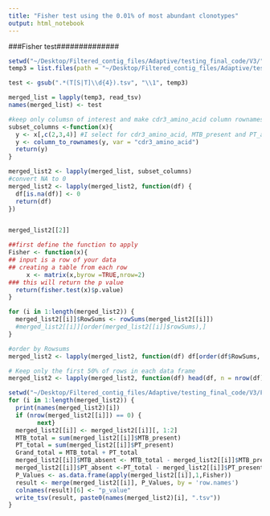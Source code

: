 ```yaml
---
title: "Fisher test using the 0.01% of most abundant clonotypes"
output: html_notebook
---
```


 ###Fisher test##############

```r
setwd("~/Desktop/Filtered_contig_files/Adaptive/testing_final_code/V3/")
temp3 = list.files(path = "~/Desktop/Filtered_contig_files/Adaptive/testing_final_code/V3/", pattern="*.tsv")

test <- gsub(".*(T[S|T]\\d{4}).tsv", "\\1", temp3)

merged_list = lapply(temp3, read_tsv)
names(merged_list) <- test
```


```r
#keep only columsn of interest and make cdr3_amino_acid column rownames
subset_columns <-function(x){
  y <- x[,c(2,3,4)] #I select for cdr3_amino_acid, MTB_present and PT_absent columns
  y <- column_to_rownames(y, var = "cdr3_amino_acid")
  return(y)
}

```


```r
merged_list2 <- lapply(merged_list, subset_columns)
#convert NA to 0
merged_list2 <- lapply(merged_list2, function(df) {
  df[is.na(df)] <- 0
  return(df)
})


merged_list2[[2]]
```


```r
##first define the function to apply
Fisher <- function(x){
## input is a row of your data
## creating a table from each row
     x <- matrix(x,byrow =TRUE,nrow=2)
### this will return the p value
  return(fisher.test(x)$p.value)
}
```


```r
for (i in 1:length(merged_list2)) {
  merged_list2[[i]]$RowSums <- rowSums(merged_list2[[i]])
  #merged_list2[[i]][order(merged_list2[[i]]$rowSums),]
}

#order by Rowsums
merged_list2 <- lapply(merged_list2, function(df) df[order(df$RowSums, decreasing = TRUE),])

# Keep only the first 50% of rows in each data frame
merged_list2 <- lapply(merged_list2, function(df) head(df, n = nrow(df) * 0.01))
```


```r
setwd("~/Desktop/Filtered_contig_files/Adaptive/testing_final_code/V3/Fisher_test_result/")
for (i in 1:length(merged_list2)) {
  print(names(merged_list2)[i])
  if (nrow(merged_list2[[i]]) == 0) {
        next}
  merged_list2[[i]] <- merged_list2[[i]][, 1:2]
  MTB_total = sum(merged_list2[[i]]$MTB_present)
  PT_total = sum(merged_list2[[i]]$PT_present)
  Grand_total = MTB_total + PT_total
  merged_list2[[i]]$MTB_absent <- MTB_total - merged_list2[[i]]$MTB_present
  merged_list2[[i]]$PT_absent <-PT_total - merged_list2[[i]]$PT_present
  P_Values <- as.data.frame(apply(merged_list2[[i]],1,Fisher))
  result <- merge(merged_list2[[i]], P_Values, by = 'row.names')
  colnames(result)[6] <- "p_value"
  write_tsv(result, paste0(names(merged_list2)[i], ".tsv"))
}
```
